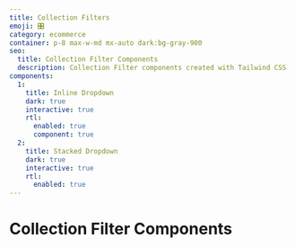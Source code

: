```yaml
---
title: Collection Filters
emoji: 🎛️
category: ecommerce
container: p-8 max-w-md mx-auto dark:bg-gray-900
seo:
  title: Collection Filter Components
  description: Collection Filter components created with Tailwind CSS
components:
  1:
    title: Inline Dropdown
    dark: true
    interactive: true
    rtl:
      enabled: true
      component: true
  2:
    title: Stacked Dropdown
    dark: true
    interactive: true
    rtl:
      enabled: true
---
```


# Collection Filter Components

<List
  componentsData={componentsArray}
  componentContainer={componentContainer}
/>

